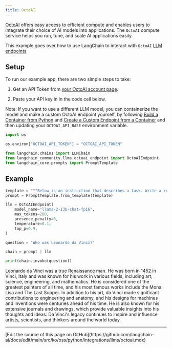 ```yaml
---
title: OctoAI
---
```


[OctoAI](https://docs.octoai.cloud/docs) offers easy access to efficient compute and enables users to integrate their choice of AI models into applications. The `OctoAI` compute service helps you run, tune, and scale AI applications easily.

This example goes over how to use LangChain to interact with `OctoAI` [LLM endpoints](https://octoai.cloud/templates)

## Setup

To run our example app, there are two simple steps to take:

1. Get an API Token from [your OctoAI account page](https://octoai.cloud/settings).

2. Paste your API key in in the code cell below.

Note: If you want to use a different LLM model, you can containerize the model and make a custom OctoAI endpoint yourself, by following [Build a Container from Python](https://octo.ai/docs/bring-your-own-model/advanced-build-a-container-from-scratch-in-python) and [Create a Custom Endpoint from a Container](https://octo.ai/docs/bring-your-own-model/create-custom-endpoints-from-a-container/create-custom-endpoints-from-a-container) and then updating your `OCTOAI_API_BASE` environment variable.

```python
import os

os.environ["OCTOAI_API_TOKEN"] = "OCTOAI_API_TOKEN"
```

```python
from langchain.chains import LLMChain
from langchain_community.llms.octoai_endpoint import OctoAIEndpoint
from langchain_core.prompts import PromptTemplate
```

## Example

```python
template = """Below is an instruction that describes a task. Write a response that appropriately completes the request.\n Instruction:\n{question}\n Response: """
prompt = PromptTemplate.from_template(template)
```

```python
llm = OctoAIEndpoint(
    model_name="llama-2-13b-chat-fp16",
    max_tokens=200,
    presence_penalty=0,
    temperature=0.1,
    top_p=0.9,
)
```

```python
question = "Who was Leonardo da Vinci?"

chain = prompt | llm

print(chain.invoke(question))
```

Leonardo da Vinci was a true Renaissance man. He was born in 1452 in Vinci, Italy and was known for his work in various fields, including art, science, engineering, and mathematics. He is considered one of the greatest painters of all time, and his most famous works include the Mona Lisa and The Last Supper. In addition to his art, da Vinci made significant contributions to engineering and anatomy, and his designs for machines and inventions were centuries ahead of his time. He is also known for his extensive journals and drawings, which provide valuable insights into his thoughts and ideas. Da Vinci's legacy continues to inspire and influence artists, scientists, and thinkers around the world today.

---

<Callout icon="pen-to-square" iconType="regular">
  [Edit the source of this page on GitHub](https://github.com/langchain-ai/docs/edit/main/src/ko/oss/python/integrations/llms/octoai.mdx)
</Callout>
